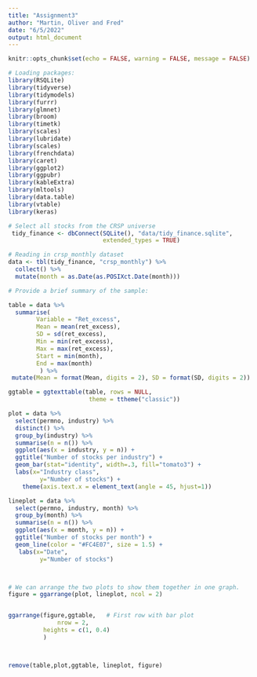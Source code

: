 ```yaml
---
title: "Assignment3"
author: "Martin, Oliver and Fred"
date: "6/5/2022"
output: html_document
---
```


```r
knitr::opts_chunk$set(echo = FALSE, warning = FALSE, message = FALSE)
```

```r
# Loading packages:
library(RSQLite)
library(tidyverse)
library(tidymodels) 
library(furrr) 
library(glmnet)
library(broom)
library(timetk)
library(scales)
library(lubridate)
library(scales)
library(frenchdata)
library(caret)
library(ggplot2)
library(ggpubr)
library(kableExtra)
library(mltools)
library(data.table)
library(vtable)
library(keras)
```


```r
# Select all stocks from the CRSP universe
 tidy_finance <- dbConnect(SQLite(), "data/tidy_finance.sqlite", 
                           extended_types = TRUE)

# Reading in crsp_monthly dataset
data <- tbl(tidy_finance, "crsp_monthly") %>%
  collect() %>%
  mutate(month = as.Date(as.POSIXct.Date(month)))
```
```r
# Provide a brief summary of the sample:

table = data %>% 
  summarise(
        Variable = "Ret_excess",
        Mean = mean(ret_excess),
        SD = sd(ret_excess),
        Min = min(ret_excess),
        Max = max(ret_excess),
        Start = min(month),
        End = max(month)
         ) %>%
 mutate(Mean = format(Mean, digits = 2), SD = format(SD, digits = 2))

ggtable = ggtexttable(table, rows = NULL,
                       theme = ttheme("classic"))

plot = data %>% 
  select(permno, industry) %>%
  distinct() %>%
  group_by(industry) %>%
  summarise(n = n()) %>%
  ggplot(aes(x = industry, y = n)) +
  ggtitle("Number of stocks per industry") +
  geom_bar(stat="identity", width=.3, fill="tomato3") +
  labs(x="Industry class",
         y="Number of stocks") + 
    theme(axis.text.x = element_text(angle = 45, hjust=1))

lineplot = data %>% 
  select(permno, industry, month) %>%
  group_by(month) %>%
  summarise(n = n()) %>%
  ggplot(aes(x = month, y = n)) +
  ggtitle("Number of stocks per month") +
  geom_line(color = "#FC4E07", size = 1.5) +
   labs(x="Date",
         y="Number of stocks")



# We can arrange the two plots to show them together in one graph. 
figure = ggarrange(plot, lineplot, ncol = 2) 


ggarrange(figure,ggtable,   # First row with bar plot
              nrow = 2,
          heights = c(1, 0.4)
          ) 



remove(table,plot,ggtable, lineplot, figure)

```




